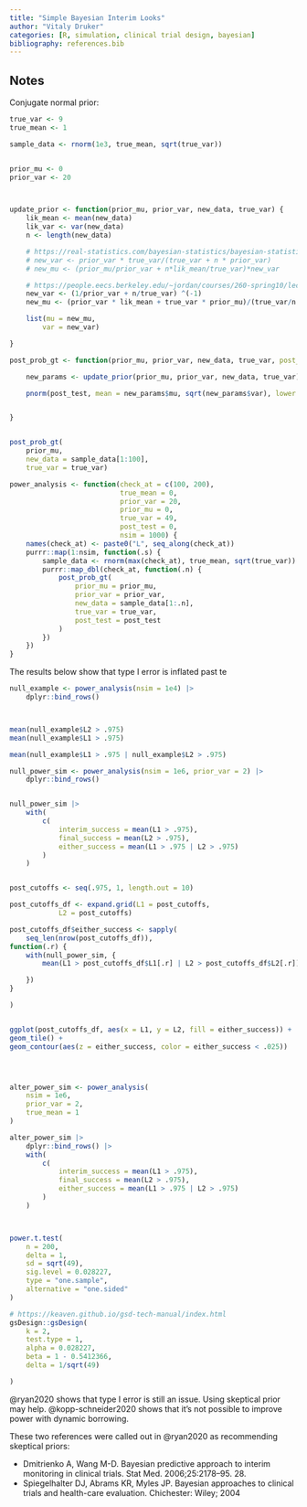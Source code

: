 ```yaml
---
title: "Simple Bayesian Interim Looks"
author: "Vitaly Druker"
categories: [R, simulation, clinical trial design, bayesian]
bibliography: references.bib
---
```


## Notes

Conjugate normal prior:

```r
true_var <- 9
true_mean <- 1

sample_data <- rnorm(1e3, true_mean, sqrt(true_var))


prior_mu <- 0
prior_var <- 20



update_prior <- function(prior_mu, prior_var, new_data, true_var) {
    lik_mean <- mean(new_data)
    lik_var <- var(new_data)
    n <- length(new_data)

    # https://real-statistics.com/bayesian-statistics/bayesian-statistics-normal-data/conjugate-priors-normal-distribution/
    # new_var <- prior_var * true_var/(true_var + n * prior_var)
    # new_mu <- (prior_mu/prior_var + n*lik_mean/true_var)*new_var

    # https://people.eecs.berkeley.edu/~jordan/courses/260-spring10/lectures/lecture5.pdf
    new_var <- (1/prior_var + n/true_var) ^(-1)
    new_mu <- (prior_var * lik_mean + true_var * prior_mu)/(true_var/n + prior_var)

    list(mu = new_mu,
        var = new_var)

}

post_prob_gt <- function(prior_mu, prior_var, new_data, true_var, post_test = 0) {

    new_params <- update_prior(prior_mu, prior_var, new_data, true_var)

    pnorm(post_test, mean = new_params$mu, sqrt(new_params$var), lower.tail = FALSE)


}


post_prob_gt(
    prior_mu, 
    new_data = sample_data[1:100],
    true_var = true_var)
```

```r
power_analysis <- function(check_at = c(100, 200),
                           true_mean = 0,
                           prior_var = 20,
                           prior_mu = 0,
                           true_var = 49,
                           post_test = 0,
                           nsim = 1000) {
    names(check_at) <- paste0("L", seq_along(check_at))
    purrr::map(1:nsim, function(.s) {
        sample_data <- rnorm(max(check_at), true_mean, sqrt(true_var))
        purrr::map_dbl(check_at, function(.n) {
            post_prob_gt(
                prior_mu = prior_mu,
                prior_var = prior_var,
                new_data = sample_data[1:.n],
                true_var = true_var,
                post_test = post_test
            )
        })
    })
}

```


The results below show that type I error is inflated past te 
```r
null_example <- power_analysis(nsim = 1e4) |>
    dplyr::bind_rows()



mean(null_example$L2 > .975)
mean(null_example$L1 > .975)

mean(null_example$L1 > .975 | null_example$L2 > .975)

```

```r

null_power_sim <- power_analysis(nsim = 1e6, prior_var = 2) |>
    dplyr::bind_rows()


null_power_sim |>
    with(
        c(
            interim_success = mean(L1 > .975),
            final_success = mean(L2 > .975),
            either_success = mean(L1 > .975 | L2 > .975)
        )
    )


post_cutoffs <- seq(.975, 1, length.out = 10)

post_cutoffs_df <- expand.grid(L1 = post_cutoffs, 
            L2 = post_cutoffs)

post_cutoffs_df$either_success <- sapply(
    seq_len(nrow(post_cutoffs_df)), 
function(.r) {
    with(null_power_sim, {
        mean(L1 > post_cutoffs_df$L1[.r] | L2 > post_cutoffs_df$L2[.r])

    })
}

)


ggplot(post_cutoffs_df, aes(x = L1, y = L2, fill = either_success)) + 
geom_tile() +
geom_contour(aes(z = either_success, color = either_success < .025))




alter_power_sim <- power_analysis(
    nsim = 1e6,
    prior_var = 2,
    true_mean = 1
) 

alter_power_sim |>
    dplyr::bind_rows() |>
    with(
        c(
            interim_success = mean(L1 > .975),
            final_success = mean(L2 > .975),
            either_success = mean(L1 > .975 | L2 > .975)
        )
    )



power.t.test(
    n = 200,
    delta = 1,
    sd = sqrt(49),
    sig.level = 0.028227,
    type = "one.sample",
    alternative = "one.sided"
)
```

```r

# https://keaven.github.io/gsd-tech-manual/index.html
gsDesign::gsDesign(
    k = 2,
    test.type = 1,
    alpha = 0.028227,
    beta = 1 - 0.5412366,
    delta = 1/sqrt(49)

)

```

@ryan2020 shows that type I error is still an issue. Using skeptical prior may help. @kopp-schneider2020 shows that it's not possible to improve power with dynamic borrowing.

These two references were called out in @ryan2020 as recommending skeptical priors:

- Dmitrienko A, Wang M-D. Bayesian predictive approach to interim monitoring in clinical trials. Stat Med. 2006;25:2178--95. 28.
- Spiegelhalter DJ, Abrams KR, Myles JP. Bayesian approaches to clinical trials and health-care evaluation. Chichester: Wiley; 2004
